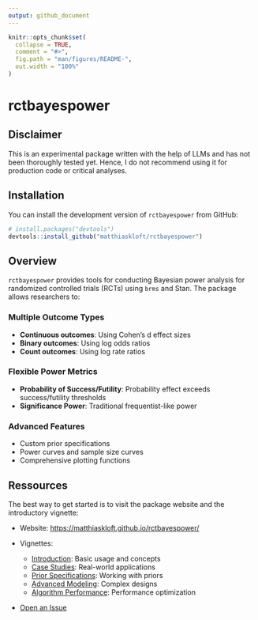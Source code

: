 ```yaml
---
output: github_document
---
```


<!-- README.md is generated from README.Rmd. Please edit that file -->

```r
knitr::opts_chunk$set(
  collapse = TRUE,
  comment = "#>",
  fig.path = "man/figures/README-",
  out.width = "100%"
)
```

# rctbayespower

<!-- badges: start -->
<!-- Note: Badges are placeholders for when the package is published -->
<!-- badges: end -->

## Disclaimer

This is an experimental package written with the help of LLMs and has not been 
thoroughly tested yet.
Hence, I do not recommend using it for production code or critical analyses.



## Installation

You can install the development version of `rctbayespower` from GitHub:

```r
# install.packages("devtools")
devtools::install_github("matthiaskloft/rctbayespower")
```



## Overview

`rctbayespower` provides tools for conducting Bayesian power analysis for randomized controlled trials (RCTs) using `brms` and Stan. The package allows researchers to:

### Multiple Outcome Types

- **Continuous outcomes**: Using Cohen's d effect sizes
- **Binary outcomes**: Using log odds ratios
- **Count outcomes**: Using log rate ratios


### Flexible Power Metrics

- **Probability of Success/Futility**: Probability effect exceeds success/futility thresholds
- **Significance Power**: Traditional frequentist-like power


### Advanced Features

- Custom prior specifications
- Power curves and sample size curves
- Comprehensive plotting functions



## Ressources

The best way to get started is to visit the package website and the introductory vignette:

- Website: [https://matthiaskloft.github.io/rctbayespower/](https://matthiaskloft.github.io/rctbayespower/)

- Vignettes:
  - [Introduction](https://matthiaskloft.github.io/rctbayespower/articles/01-introduction.html): Basic usage and concepts
  - [Case Studies](https://matthiaskloft.github.io/rctbayespower/articles/02-case-studies.html): Real-world applications
  - [Prior Specifications](https://matthiaskloft.github.io/rctbayespower/articles/03-prior-specifications.html): Working with priors
  - [Advanced Modeling](https://matthiaskloft.github.io/rctbayespower/articles/04-advanced-modeling.html): Complex designs
  - [Algorithm Performance](https://matthiaskloft.github.io/rctbayespower/articles/05-algorithm-performance.html): Performance optimization

- [Open an Issue](https://github.com/matthiaskloft/rctbayespower/issues)


